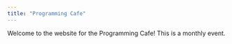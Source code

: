 ```yaml
---
title: "Programming Cafe"
---
```


Welcome to the website for the Programming Cafe! This is a monthly event.

